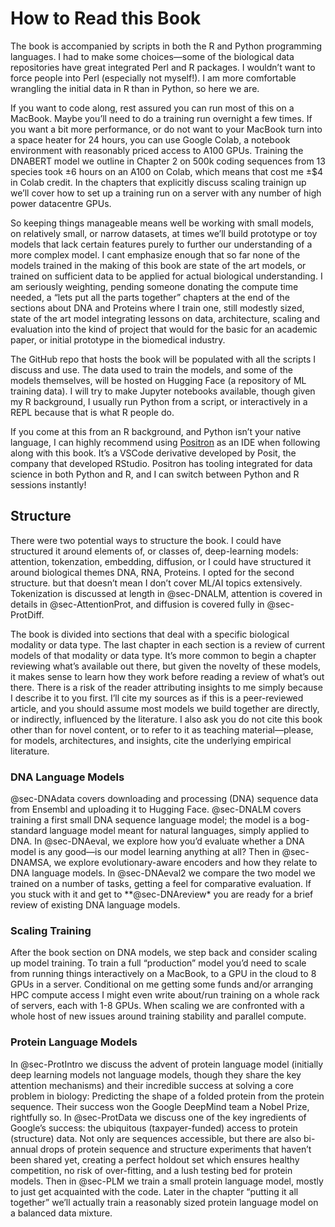 # How to Read this Book {.unnumbered}

The book is accompanied by scripts in both the R and Python programming languages. I had to make some choices—some of the biological data repositories have great integrated Perl and R packages. I wouldn't want to force people into Perl (especially not myself!). I am more comfortable wrangling the initial data in R than in Python, so here we are.

If you want to code along, rest assured you can run most of this on a MacBook. Maybe you'll need to do a training run overnight a few times. If you want a bit more performance, or do not want to your MacBook turn into a space heater for 24 hours, you can use Google Colab, a notebook environment with reasonably priced access to A100 GPUs. Training the DNABERT model we outline in Chapter 2 on 500k coding sequences from 13 species took ±6 hours on an A100 on Colab, which means that cost me ±\$4 in Colab credit. In the chapters that explicitly discuss scaling trainign up we'll cover how to set up a training run on a server with any number of high power datacentre GPUs.

So keeping things manageable means well be working with small models, on relatively small, or narrow datasets, at times we'll build prototype or toy models that lack certain features purely to further our understanding of a more complex model. I cant emphasize enough that so far none of the models trained in the making of this book are state of the art models, or trained on sufficient data to be applied for actual biological understanding. I am seriously weighting, pending someone donating the compute time needed, a "lets put all the parts together" chapters at the end of the sections about DNA and Proteins where I train one, still modestly sized, state of the art model integrating lessons on data, architecture, scaling and evaluation into the kind of project that would for the basic for an academic paper, or initial prototype in the biomedical industry.

The GitHub repo that hosts the book will be populated with all the scripts I discuss and use. The data used to train the models, and some of the models themselves, will be hosted on Hugging Face (a repository of ML training data). I will try to make Jupyter notebooks available, though given my R background, I usually run Python from a script, or interactively in a REPL because that is what R people do.

If you come at this from an R background, and Python isn't your native language, I can highly recommend using [Positron](https://positron.posit.co) as an IDE when following along with this book. It's a VSCode derivative developed by Posit, the company that developed RStudio. Positron has tooling integrated for data science in both Python and R, and I can switch between Python and R sessions instantly!

## Structure

There were two potential ways to structure the book. I could have structured it around elements of, or classes of, deep-learning models: attention, tokenzation, embedding, diffusion, or I could have structured it around biological themes DNA, RNA, Proteins. I opted for the second structure. but that doesn't mean I don't cover ML/AI topics extensively. Tokenization is discussed at length in @sec-DNALM, attention is covered in details in @sec-AttentionProt, and diffusion is covered fully in @sec-ProtDiff.

The book is divided into sections that deal with a specific biological modality or data type. The last chapter in each section is a review of current models of that modality or data type. It's more common to begin a chapter reviewing what's available out there, but given the novelty of these models, it makes sense to learn how they work before reading a review of what's out there. There is a risk of the reader attributing insights to me simply because I describe it to you first. I'll cite my sources as if this is a peer-reviewed article, and you should assume most models we build together are directly, or indirectly, influenced by the literature. I also ask you do not cite this book other than for novel content, or to refer to it as teaching material—please, for models, architectures, and insights, cite the underlying empirical literature.

### DNA Language Models

@sec-DNAdata covers downloading and processing (DNA) sequence data from Ensembl and uploading it to Hugging Face. @sec-DNALM covers training a first small DNA sequence language model; the model is a bog-standard language model meant for natural languages, simply applied to DNA. In @sec-DNAeval, we explore how you'd evaluate whether a DNA model is any good—is our model learning anything at all? Then in @sec-DNAMSA, we explore evolutionary-aware encoders and how they relate to DNA language models. In @sec-DNAeval2 we compare the two model we trained on a number of tasks, getting a feel for comparative evaluation. If you stuck with it and get to \*\*@sec-DNAreview\* you are ready for a brief review of existing DNA language models.

### Scaling Training

After the book section on DNA models, we step back and consider scaling up model training. To train a full "production" model you'd need to scale from running things interactively on a MacBook, to a GPU in the cloud to 8 GPUs in a server. Conditional on me getting some funds and/or arranging HPC compute access I might even write about/run training on a whole rack of servers, each with 1-8 GPUs. When scaling we are confronted with a whole host of new issues around training stability and parallel compute.

### Protein Language Models

In @sec-ProtIntro we discuss the advent of protein language model (initially deep learning models not language models, though they share the key attention mechanisms) and their incredible success at solving a core problem in biology: Predicting the shape of a folded protein from the protein sequence. Their success won the Google DeepMind team a Nobel Prize, rightfully so. In @sec-ProtData we discuss one of the key ingredients of Google's success: the ubiquitous (taxpayer-funded) access to protein (structure) data. Not only are sequences accessible, but there are also bi-annual drops of protein sequence and structure experiments that haven't been shared yet, creating a perfect holdout set which ensures healthy competition, no risk of over-fitting, and a lush testing bed for protein models. Then in @sec-PLM we train a small protein language model, mostly to just get acquainted with the code. Later in the chapter "putting it all together" we'll actually train a reasonably sized protein language model on a balanced data mixture.